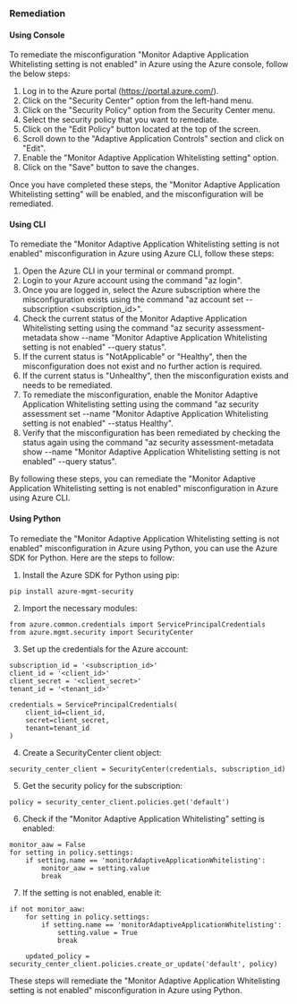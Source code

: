 ### Remediation

#### Using Console

To remediate the misconfiguration "Monitor Adaptive Application Whitelisting setting is not enabled" in Azure using the Azure console, follow the below steps:

1. Log in to the Azure portal (https://portal.azure.com/).
2. Click on the "Security Center" option from the left-hand menu.
3. Click on the "Security Policy" option from the Security Center menu.
4. Select the security policy that you want to remediate.
5. Click on the "Edit Policy" button located at the top of the screen.
6. Scroll down to the "Adaptive Application Controls" section and click on "Edit".
7. Enable the "Monitor Adaptive Application Whitelisting setting" option.
8. Click on the "Save" button to save the changes.

Once you have completed these steps, the "Monitor Adaptive Application Whitelisting setting" will be enabled, and the misconfiguration will be remediated.

#### Using CLI

To remediate the "Monitor Adaptive Application Whitelisting setting is not enabled" misconfiguration in Azure using Azure CLI, follow these steps:

1. Open the Azure CLI in your terminal or command prompt.
2. Login to your Azure account using the command "az login".
3. Once you are logged in, select the Azure subscription where the misconfiguration exists using the command "az account set --subscription <subscription_id>".
4. Check the current status of the Monitor Adaptive Application Whitelisting setting using the command "az security assessment-metadata show --name "Monitor Adaptive Application Whitelisting setting is not enabled" --query status".
5. If the current status is "NotApplicable" or "Healthy", then the misconfiguration does not exist and no further action is required.
6. If the current status is "Unhealthy", then the misconfiguration exists and needs to be remediated.
7. To remediate the misconfiguration, enable the Monitor Adaptive Application Whitelisting setting using the command "az security assessment set --name "Monitor Adaptive Application Whitelisting setting is not enabled" --status Healthy".
8. Verify that the misconfiguration has been remediated by checking the status again using the command "az security assessment-metadata show --name "Monitor Adaptive Application Whitelisting setting is not enabled" --query status".

By following these steps, you can remediate the "Monitor Adaptive Application Whitelisting setting is not enabled" misconfiguration in Azure using Azure CLI.

#### Using Python

To remediate the "Monitor Adaptive Application Whitelisting setting is not enabled" misconfiguration in Azure using Python, you can use the Azure SDK for Python. Here are the steps to follow:

1. Install the Azure SDK for Python using pip:

```
pip install azure-mgmt-security
```

2. Import the necessary modules:

```
from azure.common.credentials import ServicePrincipalCredentials
from azure.mgmt.security import SecurityCenter
```

3. Set up the credentials for the Azure account:

```
subscription_id = '<subscription_id>'
client_id = '<client_id>'
client_secret = '<client_secret>'
tenant_id = '<tenant_id>'

credentials = ServicePrincipalCredentials(
    client_id=client_id,
    secret=client_secret,
    tenant=tenant_id
)
```

4. Create a SecurityCenter client object:

```
security_center_client = SecurityCenter(credentials, subscription_id)
```

5. Get the security policy for the subscription:

```
policy = security_center_client.policies.get('default')
```

6. Check if the "Monitor Adaptive Application Whitelisting" setting is enabled:

```
monitor_aaw = False
for setting in policy.settings:
    if setting.name == 'monitorAdaptiveApplicationWhitelisting':
        monitor_aaw = setting.value
        break
```

7. If the setting is not enabled, enable it:

```
if not monitor_aaw:
    for setting in policy.settings:
        if setting.name == 'monitorAdaptiveApplicationWhitelisting':
            setting.value = True
            break

    updated_policy = security_center_client.policies.create_or_update('default', policy)
```

These steps will remediate the "Monitor Adaptive Application Whitelisting setting is not enabled" misconfiguration in Azure using Python.

